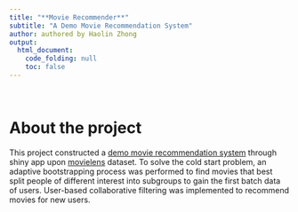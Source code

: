 ```yaml
---
title: "**Movie Recommender**"
subtitle: "A Demo Movie Recommendation System"
author: authored by Haolin Zhong
output: 
  html_document:
    code_folding: null
    toc: false
---
```



&nbsp;


# About the project

This project constructed a [demo movie recommendation system](https://hzhong.shinyapps.io/movierecommender/) through shiny app 
upon [movielens](https://grouplens.org/datasets/movielens/latest/) dataset. To solve the cold start problem, an adaptive
bootstrapping process was performed to find movies that best split people of different interest into subgroups to
gain the first batch data of users. User-based collaborative filtering was implemented to recommend movies for new
users.



